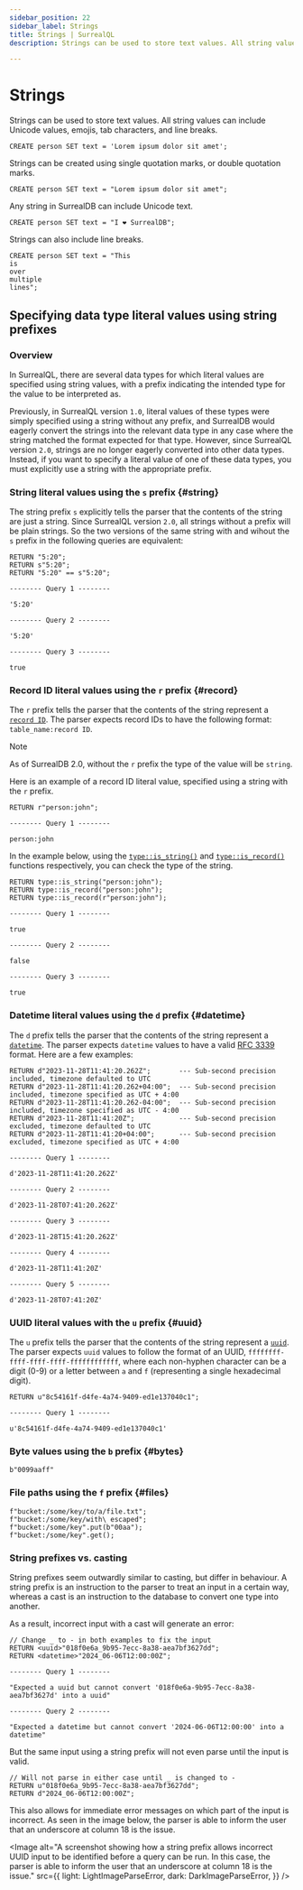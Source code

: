 ```yaml
---
sidebar_position: 22
sidebar_label: Strings
title: Strings | SurrealQL
description: Strings can be used to store text values. All string values can include Unicode values, emojis, tab characters, and line breaks.

---
```




# Strings

Strings can be used to store text values. All string values can include Unicode values, emojis, tab characters, and line breaks.

```surql
CREATE person SET text = 'Lorem ipsum dolor sit amet';
```

Strings can be created using single quotation marks, or double quotation marks.

```surql
CREATE person SET text = "Lorem ipsum dolor sit amet";
```

Any string in SurrealDB can include Unicode text.

```surql
CREATE person SET text = "I ❤️ SurrealDB";
```

Strings can also include line breaks.

```surql
CREATE person SET text = "This
is
over
multiple
lines";
```

## Specifying data type literal values using string prefixes

<Since v="v1.1.0" />

### Overview

In SurrealQL, there are several data types for which literal values are specified using string values, with a prefix indicating the intended type for the value to be interpreted as.

Previously, in SurrealQL version `1.0`, literal values of these types were simply specified using a string without any prefix, and SurrealDB would eagerly convert the strings into the relevant data type in any case where the string matched the format expected for that type. However, since SurrealQL version `2.0`, strings are no longer eagerly converted into other data types. Instead, if you want to specify a literal value of one of these data types, you must explicitly use a string with the appropriate prefix.

### String literal values using the `s` prefix {#string}

The string prefix `s` explicitly tells the parser that the contents of the string are just a string. Since SurrealQL version `2.0`, all strings without a prefix will be plain strings. So the two versions of the same string with and wihout the `s` prefix in the following queries are equivalent:

```surql
RETURN "5:20";
RETURN s"5:20";
RETURN "5:20" == s"5:20";
```
```surql title="Response"
-------- Query 1 --------

'5:20'

-------- Query 2 --------

'5:20'

-------- Query 3 --------

true
```


### Record ID literal values using the `r` prefix {#record}

The `r` prefix tells the parser that the contents of the string represent a [`record ID`](/docs/surrealql/datamodel/ids). The parser expects record IDs to have the following format: `table_name:record ID`.

> [!NOTE]
> As of SurrealDB 2.0, without the `r` prefix the type of the value will be `string`.

Here is an example of a record ID literal value, specified using a string with the `r` prefix.

```surql
RETURN r"person:john";
```
```surql title="Response"
-------- Query 1 --------

person:john
```

In the example below, using the [`type::is_string()`](/docs/surrealql/functions/database/type#typeis_string) and [`type::is_record()`](/docs/surrealql/functions/database/type#typeis_record) functions respectively, you can check the type of the string.

```surql
RETURN type::is_string("person:john");
RETURN type::is_record("person:john");
RETURN type::is_record(r"person:john");
```
```surql title="Response"
-------- Query 1 --------

true

-------- Query 2 --------

false

-------- Query 3 --------

true
```

### Datetime literal values using the `d` prefix {#datetime}

The `d` prefix tells the parser that the contents of the string represent a [`datetime`](/docs/surrealql/datamodel/datetimes). The parser expects `datetime` values to have a valid [RFC 3339](https://datatracker.ietf.org/doc/html/rfc3339) format. Here are a few examples:


```surql
RETURN d"2023-11-28T11:41:20.262Z";       --- Sub-second precision included, timezone defaulted to UTC
RETURN d"2023-11-28T11:41:20.262+04:00";  --- Sub-second precision included, timezone specified as UTC + 4:00
RETURN d"2023-11-28T11:41:20.262-04:00";  --- Sub-second precision included, timezone specified as UTC - 4:00
RETURN d"2023-11-28T11:41:20Z";           --- Sub-second precision excluded, timezone defaulted to UTC
RETURN d"2023-11-28T11:41:20+04:00";      --- Sub-second precision excluded, timezone specified as UTC + 4:00
```
```surql title="Response"
-------- Query 1 --------

d'2023-11-28T11:41:20.262Z'

-------- Query 2 --------

d'2023-11-28T07:41:20.262Z'

-------- Query 3 --------

d'2023-11-28T15:41:20.262Z'

-------- Query 4 --------

d'2023-11-28T11:41:20Z'

-------- Query 5 --------

d'2023-11-28T07:41:20Z'
```

### UUID literal values with the `u` prefix {#uuid}

The `u` prefix tells the parser that the contents of the string represent a [`uuid`](/docs/surrealql/datamodel/uuid). The parser expects `uuid` values to follow the format of an UUID, `ffffffff-ffff-ffff-ffff-ffffffffffff`, where each non-hyphen character can be a digit (0-9) or a letter between `a` and `f` (representing a single hexadecimal digit).

```surql
RETURN u"8c54161f-d4fe-4a74-9409-ed1e137040c1";
```
```surql title="Response"
-------- Query 1 --------

u'8c54161f-d4fe-4a74-9409-ed1e137040c1'
```

### Byte values using the `b` prefix {#bytes}

```surql
b"0099aaff"
```

### File paths using the `f` prefix {#files}

```surql
f"bucket:/some/key/to/a/file.txt";
f"bucket:/some/key/with\ escaped";
f"bucket:/some/key".put(b"00aa");
f"bucket:/some/key".get();
```

### String prefixes vs. casting

String prefixes seem outwardly similar to casting, but differ in behaviour. A string prefix is an instruction to the parser to treat an input in a certain way, whereas a cast is an instruction to the database to convert one type into another.

As a result, incorrect input with a cast will generate an error:

```surql
// Change _ to - in both examples to fix the input
RETURN <uuid>"018f0e6a_9b95-7ecc-8a38-aea7bf3627dd";
RETURN <datetime>"2024_06-06T12:00:00Z";
```
```surql title="Response"
-------- Query 1 --------

"Expected a uuid but cannot convert '018f0e6a-9b95-7ecc-8a38-aea7bf3627d' into a uuid"

-------- Query 2 --------

"Expected a datetime but cannot convert '2024-06-06T12:00:00' into a datetime"
```

But the same input using a string prefix will not even parse until the input is valid.

```surql
// Will not parse in either case until _ is changed to -
RETURN u"018f0e6a_9b95-7ecc-8a38-aea7bf3627dd";
RETURN d"2024_06-06T12:00:00Z";
```

This also allows for immediate error messages on which part of the input is incorrect. As seen in the image below, the parser is able to inform the user that an underscore at column 18 is the issue.

<Image
  alt="A screenshot showing how a string prefix allows incorrect UUID input to be identified before a query can be run. In this case, the parser is able to inform the user that an underscore at column 18 is the issue."
  src={{
    light: LightImageParseError,
    dark: DarkImageParseError,
  }}
/>
